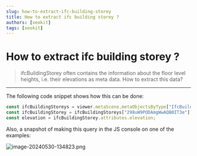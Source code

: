 ```yaml
---
slug: how-to-extract-ifc-building-storey
title: How to extract ifc building storey ?
authors: [xeokit]
tags: [xeokit]
---
```


# How to extract ifc building storey ?


> ifcBuildingStorey often contains the information about the floor level heights, i.e. their elevations as meta data. How to extract this data?

<!-- truncate -->

* * *

The following code snippet shows how this can be done:

```js
const ifcBuildingStoreys = viewer.metaScene.metaObjectsByType["IfcBuildingStorey"];
const ifcBuildingStorey = ifcBuildingStoreys["298uW9PODAmgWwAQB0IT3e"];
const elevation = ifcBuildingStorey.attributes.elevation;
```

Also, a snapshot of making this query in the JS console on one of the examples:

![image-20240530-134823.png](./attachments/image-20240530-134823.png)
